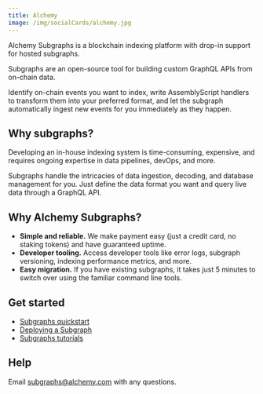 ```yaml
---
title: Alchemy
image: /img/socialCards/alchemy.jpg
---
```


Alchemy Subgraphs is a blockchain indexing platform with drop-in support for
hosted subgraphs.

Subgraphs are an open-source tool for building custom GraphQL APIs from on-chain
data.

Identify on-chain events you want to index, write AssemblyScript handlers to
transform them into your preferred format, and let the subgraph automatically
ingest new events for you immediately as they happen.

## Why subgraphs?

Developing an in-house indexing system is time-consuming, expensive, and
requires ongoing expertise in data pipelines, devOps, and more.

Subgraphs handle the intricacies of data ingestion, decoding, and database
management for you. Just define the data format you want and query live data
through a GraphQL API.

## Why Alchemy Subgraphs?

- **Simple and reliable.** We make payment easy (just a credit card, no staking
  tokens) and have guaranteed uptime.
- **Developer tooling.** Access developer tools like error logs, subgraph
  versioning, indexing performance metrics, and more.
- **Easy migration.** If you have existing subgraphs, it takes just 5 minutes to
  switch over using the familiar command line tools.

## Get started

- [Subgraphs quickstart](https://docs.alchemy.com/reference/subgraphs-quickstart)
- [Deploying a Subgraph](https://docs.alchemy.com/reference/deploying-a-subgraph)
- [Subgraphs tutorials](https://docs.alchemy.com/docs/learn-subgraphs)

## Help

Email [subgraphs@alchemy.com](mailto:subgraphs@alchemy.com) with any questions.
